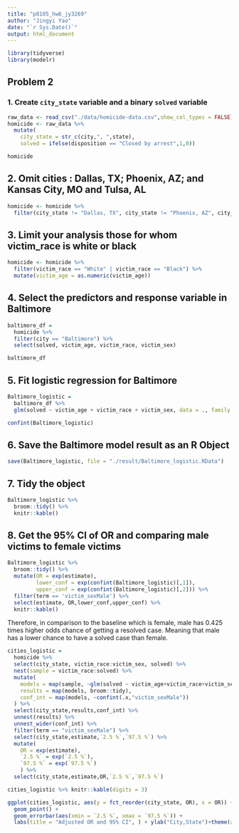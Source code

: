 ```yaml
---
title: "p8105_hw6_jy3269"
author: "Jingyi Yao"
date: "`r Sys.Date()`"
output: html_document
---
```


```r
library(tidyverse)
library(modelr)
```


## Problem 2

### 1. Create `city_state` variable and a binary `solved` variable 
```r
raw_data <- read_csv("./data/homicide-data.csv",show_col_types = FALSE)
homicide <- raw_data %>% 
  mutate(
    city_state = str_c(city,", ",state),
    solved = ifelse(disposition == "Closed by arrest",1,0))

homicide

```

## 2. Omit cities : Dallas, TX; Phoenix, AZ; and Kansas City, MO  and  Tulsa, AL
```r
homicide <- homicide %>% 
  filter(city_state != "Dallas, TX", city_state != "Phoenix, AZ", city_state != "Kansas City, MO", city_state != "Tulsa, AL")

```


## 3. Limit your analysis those for whom victim_race is white or black
```r
homicide <- homicide %>% 
  filter(victim_race == "White" | victim_race == "Black") %>% 
  mutate(victim_age = as.numeric(victim_age))

```

## 4. Select the predictors and response variable in Baltimore
```r
baltimore_df = 
  homicide %>% 
  filter(city == "Baltimore") %>% 
  select(solved, victim_age, victim_race, victim_sex)

baltimore_df

```


## 5. Fit logistic regression for Baltimore
```r
Baltimore_logistic = 
  baltimore_df %>% 
  glm(solved ~ victim_age + victim_race + victim_sex, data = ., family = binomial())

confint(Baltimore_logistic)

```



## 6. Save the Baltimore model result as an R Object
```r
save(Baltimore_logistic, file = "./result/Baltimore_logistic.RData")

```



## 7. Tidy the object
```r
Baltimore_logistic %>% 
  broom::tidy() %>% 
  knitr::kable()


```


## 8. Get the 95% CI of OR and comparing male victims to female victims
```r
Baltimore_logistic %>% 
  broom::tidy() %>%
  mutate(OR = exp(estimate),
         lower_conf = exp(confint(Baltimore_logistic)[,1]),
         upper_conf = exp(confint(Baltimore_logistic)[,2])) %>%
  filter(term == 'victim_sexMale') %>% 
  select(estimate, OR,lower_conf,upper_conf) %>% 
  knitr::kable()


```


Therefore, in comparison to the baseline which is female, male has 0.425 times higher odds chance of getting a resolved case. Meaning that male has a lower chance to have a solved case than female.



```r
cities_logistic = 
  homicide %>% 
  select(city_state, victim_race:victim_sex, solved) %>% 
  nest(sample = victim_race:solved) %>% 
  mutate(
    models = map(sample, ~glm(solved ~ victim_age+victim_race+victim_sex, family= binomial(), data=.x)),
    results = map(models, broom::tidy),
    conf_int = map(models, ~confint(.x,"victim_sexMale"))
  ) %>% 
  select(city_state,results,conf_int) %>% 
  unnest(results) %>% 
  unnest_wider(conf_int) %>% 
  filter(term == "victim_sexMale") %>% 
  select(city_state,estimate,`2.5 %`,`97.5 %`) %>% 
  mutate(
    OR = exp(estimate),
    `2.5 %` = exp(`2.5 %`),
    `97.5 %` = exp(`97.5 %`)
    ) %>% 
  select(city_state,estimate,OR,`2.5 %`,`97.5 %`) 
```


```r
cities_logistic %>% knitr::kable(digits = 3)

```


```r
ggplot(cities_logistic, aes(y = fct_reorder(city_state, OR), x = OR)) +
  geom_point() +
  geom_errorbar(aes(xmin = `2.5 %`, xmax = `97.5 %`)) +
  labs(title = "Adjusted OR and 95% CI", ) + ylab("City,State")+theme(axis.text.y = element_text(hjust = 0.5,size = 6))

```


```r


```
